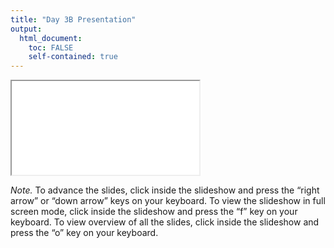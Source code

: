 ```yaml
---
title: "Day 3B Presentation"
output: 
  html_document:
    toc: FALSE
    self-contained: true
---
```


<iframe class="slide-deck" src="slides/slides_3b.html" title="Day 3B Presentation"></iframe>

*Note.* To advance the slides, click inside the slideshow and press the "right arrow" or "down arrow" keys on your keyboard. To view the slideshow in full screen mode, click inside the slideshow and press the "f" key on your keyboard. To view overview of all the slides, click inside the slideshow and press the "o" key on your keyboard.
